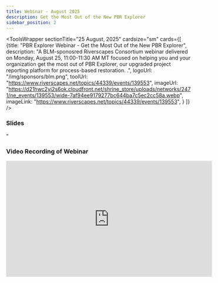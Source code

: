 ```yaml
---
title: Webinar - August 2025
description: Get the Most Out of the New PBR Explorer 
sidebar_position: 2
---
```


<ToolsWrapper
    sectionTitle="25 August, 2025"
    cardsize="sm"
    cards={[
        {title: "PBR Explorer Webinar - Get the Most Out of the New PBR Explorer",
        description: "A BLM-sponosred Riverscapes Consortium webinar delivered on Monday, August 25, 11:00-11:30 AM MT focused on helping you and your organization get the most out of PBR Explorer, our upgraded project reporting platform for process-based restoration. .",
        logoUrl: "/img/sponsors/blm.png",
        toolUrl: "https://www.riverscapes.net/topics/44339/events/139553",
        imageUrl: "https://d21hwc2yj2s6ok.cloudfront.net/shrine_store/uploads/networks/2471/ne_events/139553/wide-7af94ee9179277bc644ba7c5ec2cc58a.webp",
        imageLink: "https://www.riverscapes.net/topics/44339/events/139553",
        }
    ]}
/>

### Slides
<GoogleSlides
    src="https://docs.google.com/presentation/d/e/2PACX-1vST4f8S0LahQXFrEUlU3bAV9Yzs88cwgK0tombcncCdZ5DnSmFbbDdzsgChudMI6ie5IzV0c_NY59bW/pubembed?start=false&loop=false&delayms=3000"
  width={800}
  height={600}
/>"

### Video Recording of Webinar
<iframe width="560" height="315" src="https://www.youtube.com/embed/wRTkGv-CWjA?si=sZj82H-KDH0Hcp1t&amp;start=193" title="YouTube video player" frameborder="0" allow="accelerometer; autoplay; clipboard-write; encrypted-media; gyroscope; picture-in-picture; web-share" referrerpolicy="strict-origin-when-cross-origin" allowfullscreen></iframe>

